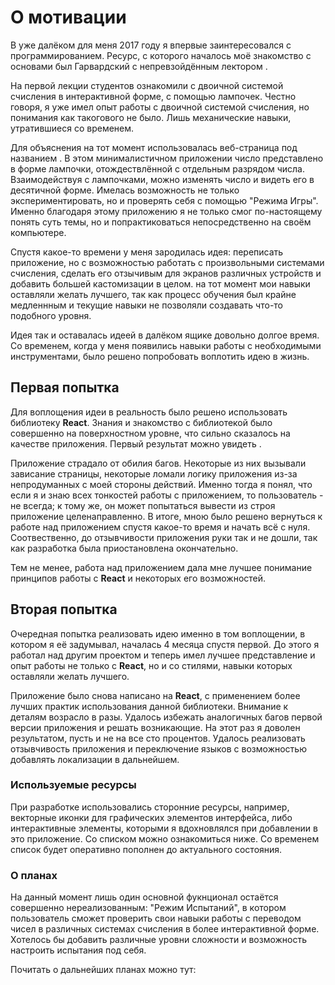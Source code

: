 
# О мотивации

В уже далёком для меня 2017 году я впервые заинтересовался с программированием. Ресурс, с которого началось моё знакомство с основами был Гарвардский <Anchor href="https://cs50.harvard.edu/" label="курс CS50" /> с непревзойдённым лектором <Anchor href="https://cs.harvard.edu/malan/" title="David J. Malan" label="David J. Malan" />.

На первой лекции студентов ознакомили с двоичной системой счисления в интерактивной форме, с помощью лампочек. Честно говоря, я уже имел опыт работы с двоичной системой счисления, но понимания как такогового не было. Лишь механические навыки, утратившиеся со временем.

Для объяснения на тот момент использовалась веб-страница под названием <Anchor href="http://cdn.cs50.net/2016/x/psets/0/pset0/bulbs.html" label="CS50 Binary Bulbs" />. В этом минималистичном приложении число представлено в форме лампочки, отождествлённой с отдельным разрядом числа. Взаимодействуя с лампочками, можно изменять число и видеть его в десятичной форме. Имелась возможность не только экспериментировать, но и проверять себя с помощью "Режима Игры". Именно благодаря этому приложению я не только смог по-настоящему понять суть темы, но и попрактиковаться непосредственно на своём компьютере.

Спустя какое-то времени у меня зародилась идея: переписать приложение, но с возможностью работать с произвольными системами счисления, сделать его отзычивым для экранов различных устройств и добавить большей кастомизации в целом. на тот момент мои навыки оставляли желать лучшего, так как процесс обучения был крайне медленнным и текущие навыки не позволяли создавать что-то подобного уровня.

Идея так и оставалась идеей в далёком ящике довольно долгое время. Со временем, когда у меня появились навыки работы с необходимыми инструментами, было решено попробовать воплотить идею в жизнь.

## Первая попытка

Для воплощения идеи в реальность было решено использовать библиотеку __React__. Знания и знакомство с библиотекой было совершенно на поверхностном уровне, что сильно сказалось на качестве приложения. Первый результат можно увидеть <Anchor href="https://ericrovell.github.io/numeral-based-bulbs/" title="Numeral base bulbs" label="здесь" />. 

Приложение страдало от обилия багов. Некоторые из них вызывали зависание страницы, некоторые ломали логику приложения из-за непродуманных с моей стороны действий. Именно тогда я понял, что если я и знаю всех тонкостей работы с приложением, то пользователь - не всегда; к тому же, он может попытаться вывести из строя приложение целенаправленно. В итоге, мною было решено вернуться к работе над приложением спустя какое-то время и начать всё с нуля. Соотвественно, до отзывчивости приложения руки так и не дошли, так как разработка была приостановлена окончательно.

Тем не менее, работа над приложением дала мне лучшее понимание принципов работы с __React__ и некоторых его возможностей.

## Вторая попытка

Очередная попытка реализовать идею именно в том воплощении, в котором я её задумывал, началась 4 месяца спустя первой.
До этого я работал над другим проектом и теперь имел лучшее представление и опыт работы не только с __React__, но и со стилями, навыки которых оставляли желать лучшего. 

Приложение было снова написано на __React__, с применением более лучших практик использования данной библиотеки. Внимание к деталям возрасло в разы. Удалось избежать аналогичных багов первой версии приложения и решать возникающие. На этот раз я доволен результатом, пусть и не на все сто процентов. Удалось реализовать отзывчивость приложения и переключение языков с возможностью добавлять локализации в дальнейшем.

### Используемые ресурсы

При разработке использовались сторонние ресурсы, например, векторные иконки для графических элементов интерфейса, либо интерактивные элементы, которыми я вдохновлялся при добавлении в это приложение. Со списком можно ознакомиться ниже. Со временем список будет оперативно пополнен до актуального состояния. 

<div style={{ padding: "1em 0", placeSelf: "center" }}>
  <ButtonLink
    title="Атрибуции"
    href="/[lang]/about/[...route]"
    as="/ru/about/ru/attributions"
  />
</div>

### О планах

На данный момент лишь один основной фукнционал остаётся совершенно нереализованным: "Режим Испытаний", в котором пользователь сможет проверить свои навыки работы с переводом чисел в различных системах счисления в более интерактивной форме. Хотелось бы добавить различные уровни сложности и возможность настроить испытания под себя.

Почитать о дальнейших планах можно тут:

<div style={{ padding: "1em 0", placeSelf: "center" }}>
  <ButtonLink
    title="Планы"
    href="/[lang]/about/[...route]"
    as="/ru/about/ru/todo"
  />
</div>

